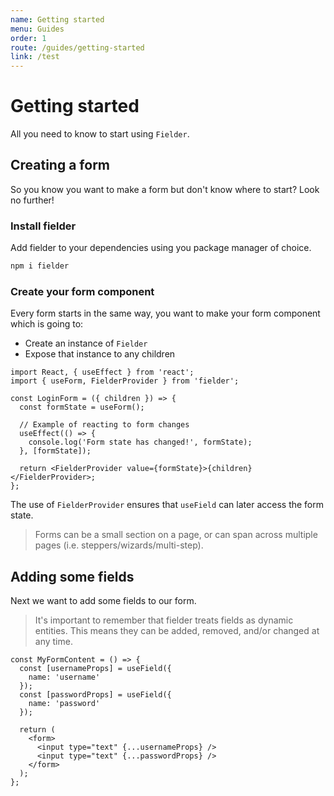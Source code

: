 ```yaml
---
name: Getting started
menu: Guides
order: 1
route: /guides/getting-started
link: /test
---
```


# Getting started

All you need to know to start using `Fielder`.

## Creating a form

So you know you want to make a form but don't know where to start? Look no further!

### Install fielder

Add fielder to your dependencies using you package manager of choice.

```sh
npm i fielder
```

### Create your form component

Every form starts in the same way, you want to make your form component which is going to:

- Create an instance of `Fielder`
- Expose that instance to any children

```tsx
import React, { useEffect } from 'react';
import { useForm, FielderProvider } from 'fielder';

const LoginForm = ({ children }) => {
  const formState = useForm();

  // Example of reacting to form changes
  useEffect(() => {
    console.log('Form state has changed!', formState);
  }, [formState]);

  return <FielderProvider value={formState}>{children}</FielderProvider>;
};
```

The use of `FielderProvider` ensures that `useField` can later access the form state.

> Forms can be a small section on a page, or can span across multiple pages (i.e. steppers/wizards/multi-step).

## Adding some fields

Next we want to add some fields to our form.

> It's important to remember that fielder treats fields as dynamic entities. This means they can be added, removed, and/or changed at any time.

```tsx
const MyFormContent = () => {
  const [usernameProps] = useField({
    name: 'username'
  });
  const [passwordProps] = useField({
    name: 'password'
  });

  return (
    <form>
      <input type="text" {...usernameProps} />
      <input type="text" {...passwordProps} />
    </form>
  );
};
```
